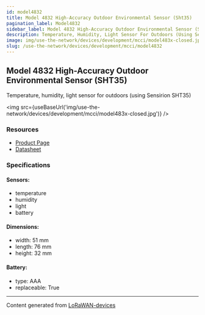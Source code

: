 ```yaml
---
id: model4832
title: Model 4832 High-Accuracy Outdoor Environmental Sensor (Sht35)
pagination_label: Model4832
sidebar_label: Model 4832 High-Accuracy Outdoor Environmental Sensor (Sht35)
description: Temperature, Humidity, Light Sensor For Outdoors (Using Sensirion Sht35)
image: img/use-the-network/devices/development/mcci/model483x-closed.jpg
slug: /use-the-network/devices/development/mcci/model4832
---
```



## Model 4832 High-Accuracy Outdoor Environmental Sensor (SHT35)

Temperature, humidity, light sensor for outdoors (using Sensirion SHT35)

<img src={useBaseUrl('img/use-the-network/devices/development/mcci/model483x-closed.jpg')} />

### Resources

- [Product Page](https://mcci.io/m4832)
- [Datasheet](https://cdn.shopify.com/s/files/1/0873/5104/files/model483x-datasheet.pdf?v=1610937656)

### Specifications

#### Sensors:

- temperature
- humidity
- light
- battery

#### Dimensions:

- width: 51 mm
- length: 76 mm
- height: 32 mm

#### Battery:

- type: AAA
- replaceable: True

---

Content generated from [LoRaWAN-devices](https://github.com/TheThingsNetwork/lorawan-devices)
